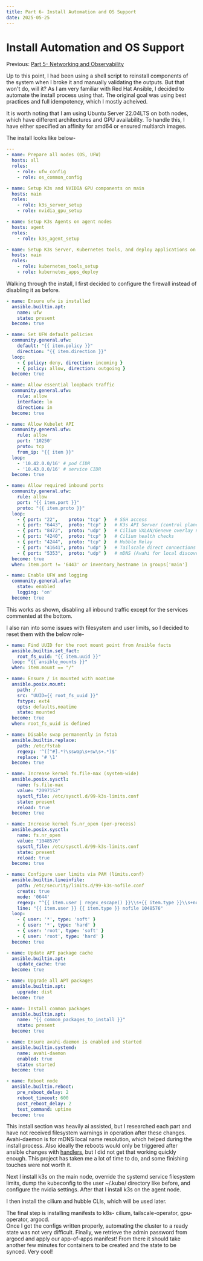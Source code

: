 ```yaml
---
title: Part 6- Install Automation and OS Support
date: 2025-05-25
---
```

# Install Automation and OS Support

Previous: [Part 5- Networking and Observability](/blog/post/homelab/observability)

Up to this point, I had been using a shell script to reinstall components of the 
system when I broke it and manually validating the outputs.  But that won't do, 
will it?  As I am very familiar with Red Hat Ansible, I decided to automate the 
install process using that.  The original goal was using best practices and 
full idempotency, which I mostly acheived.

It is worth noting that I am using Ubuntu Server 22.04LTS on both nodes, which 
have different architectures and GPU availability.  To handle this, I have either 
specified an affinity for amd64 or ensured multiarch images.

The install looks like below-

```yaml title="ansible/install.yaml"
---
- name: Prepare all nodes (OS, UFW)
  hosts: all
  roles:
    - role: ufw_config
    - role: os_common_config

- name: Setup K3s and NVIDIA GPU components on main
  hosts: main
  roles:
    - role: k3s_server_setup
    - role: nvidia_gpu_setup

- name: Setup K3s Agents on agent nodes
  hosts: agent
  roles:
    - role: k3s_agent_setup

- name: Setup K3s Server, Kubernetes tools, and deploy applications on main node
  hosts: main
  roles:
    - role: kubernetes_tools_setup
    - role: kubernetes_apps_deploy
```

Walking through the install, I first decided to configure the firewall instead of 
disabling it as before.

```yaml title="ansible/roles/ufw_config/main.yaml"
- name: Ensure ufw is installed
  ansible.builtin.apt:
    name: ufw
    state: present
  become: true

- name: Set UFW default policies
  community.general.ufw:
    default: "{{ item.policy }}"
    direction: "{{ item.direction }}"
  loop:
    - { policy: deny, direction: incoming }
    - { policy: allow, direction: outgoing }
  become: true

- name: Allow essential loopback traffic
  community.general.ufw:
    rule: allow
    interface: lo
    direction: in
  become: true

- name: Allow Kubelet API
  community.general.ufw:
    rule: allow
    port: '10250'
    proto: tcp
    from_ip: "{{ item }}"
  loop:
    - '10.42.0.0/16' # pod CIDR
    - '10.43.0.0/16' # service CIDR
  become: true

- name: Allow required inbound ports
  community.general.ufw:
    rule: allow
    port: "{{ item.port }}"
    proto: "{{ item.proto }}"
  loop:
    - { port: "22",    proto: "tcp" }   # SSH access
    - { port: "6443",  proto: "tcp" }   # K3s API Server (control plane only)
    - { port: "8472",  proto: "udp" }   # Cilium VXLAN/Geneve overlay networking
    - { port: "4240",  proto: "tcp" }   # Cilium health checks
    - { port: "4244",  proto: "tcp" }   # Hubble Relay
    - { port: "41641", proto: "udp" }   # Tailscale direct connections
    - { port: "5353",  proto: "udp" }   # mDNS (Avahi for local discovery)
  become: true
  when: item.port != '6443' or inventory_hostname in groups['main']

- name: Enable UFW and logging
  community.general.ufw:
    state: enabled
    logging: 'on'
  become: true
```

This works as shown, disabling all inbound traffic except for the services commented at 
the bottom.

I also ran into some issues with filesystem and user limits, so I decided to reset them 
with the below role-

```yaml title="ansible/roles/os_common_config/main.yaml"
- name: Find UUID for the root mount point from Ansible facts
  ansible.builtin.set_fact:
    root_fs_uuid: "{{ item.uuid }}"
  loop: "{{ ansible_mounts }}"
  when: item.mount == "/"

- name: Ensure / is mounted with noatime
  ansible.posix.mount:
    path: /
    src: "UUID={{ root_fs_uuid }}"
    fstype: ext4
    opts: defaults,noatime
    state: mounted
  become: true
  when: root_fs_uuid is defined

- name: Disable swap permanently in fstab
  ansible.builtin.replace:
    path: /etc/fstab
    regexp: '^([^#].*?\sswap\s+sw\s+.*)$'
    replace: '# \1'
  become: true

- name: Increase kernel fs.file-max (system-wide)
  ansible.posix.sysctl:
    name: fs.file-max
    value: "2097152"
    sysctl_file: /etc/sysctl.d/99-k3s-limits.conf
    state: present
    reload: true
  become: true

- name: Increase kernel fs.nr_open (per-process)
  ansible.posix.sysctl:
    name: fs.nr_open
    value: "1048576"
    sysctl_file: /etc/sysctl.d/99-k3s-limits.conf
    state: present
    reload: true
  become: true

- name: Configure user limits via PAM (limits.conf)
  ansible.builtin.lineinfile:
    path: /etc/security/limits.d/99-k3s-nofile.conf
    create: true
    mode: '0644'
    regexp: "^{{ item.user | regex_escape() }}\\s+{{ item.type }}\\s+nofile"
    line: "{{ item.user }} {{ item.type }} nofile 1048576"
  loop:
    - { user: '*', type: 'soft' }
    - { user: '*', type: 'hard' }
    - { user: 'root', type: 'soft' }
    - { user: 'root', type: 'hard' }
  become: true

- name: Update APT package cache
  ansible.builtin.apt:
    update_cache: true
  become: true

- name: Upgrade all APT packages
  ansible.builtin.apt:
    upgrade: dist
  become: true

- name: Install common packages
  ansible.builtin.apt:
    name: "{{ common_packages_to_install }}"
    state: present
  become: true

- name: Ensure avahi-daemon is enabled and started
  ansible.builtin.systemd:
    name: avahi-daemon
    enabled: true
    state: started
  become: true

- name: Reboot node
  ansible.builtin.reboot:
    pre_reboot_delay: 2
    reboot_timeout: 600
    post_reboot_delay: 2
    test_command: uptime
  become: true
```

This install section was heavily ai assisted, but I researched each part and have not 
received filesystem warnings in operation after these changes.  Avahi-daemon is for 
mDNS local name resolution, which helped during the install process.  Also ideally 
the reboots would only be triggered after ansible changes with 
[handlers](https://docs.ansible.com/ansible/latest/playbook_guide/playbooks_handlers.html), but I did not 
get that working quickly enough.  This project has taken me a lot of time to 
do, and some finishing touches were not worth it.

Next I install k3s on the main node, override the systemd service filesystem limits, 
dump the kubeconfig to the user ~/.kube/ directory like before, and configure the nvidia settings.
After that I install k3s on the agent node.

I then install the cilium and hubble CLIs, which will be used later.

The final step is installing manifests to k8s- cilium, tailscale-operator, gpu-operator, argocd.  
Once I got the configs written properly, automating the cluster to a ready state was not very difficult.
Finally, we retrieve the admin password from argocd and apply our app-of-apps manifest!  From there 
it should take another few minutes for containers to be created and the state to be synced.  Very cool!
